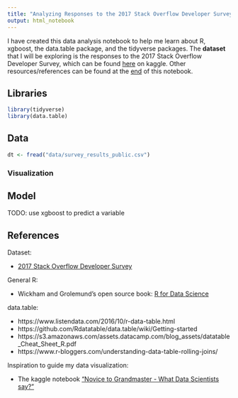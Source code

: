 ```yaml
---
title: "Analyzing Responses to the 2017 Stack Overflow Developer Survey"
output: html_notebook
---
```

I have created this data analysis notebook to help me learn about R, xgboost, the data.table package, and the tidyverse packages. The **dataset** that I will be exploring is the responses to the 2017 Stack Overflow Developer Survey, which can be found [here](https://www.kaggle.com/stackoverflow/so-survey-2017) on kaggle. Other resources/references can be found at the [end](#references) of this notebook. 

## Libraries
```r
library(tidyverse)
library(data.table)
```

## Data
```r
dt <- fread("data/survey_results_public.csv")
```

### Visualization

## Model
TODO: use xgboost to predict a variable

## References
Dataset:

* [2017 Stack Overflow Developer Survey](https://www.kaggle.com/stackoverflow/so-survey-2017)

General R:

* Wickham and Grolemund's open source book: [R for Data Science](http://r4ds.had.co.nz/index.html)

data.table:

* https://www.listendata.com/2016/10/r-data-table.html
* https://github.com/Rdatatable/data.table/wiki/Getting-started
* https://s3.amazonaws.com/assets.datacamp.com/blog_assets/datatable_Cheat_Sheet_R.pdf
* https://www.r-bloggers.com/understanding-data-table-rolling-joins/

Inspiration to guide my data visualization:

* The kaggle notebook ["Novice to Grandmaster - What Data Scientists say?"](https://www.kaggle.com/ash316/novice-to-grandmaster/notebook)